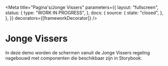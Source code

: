 
<Meta
  title="Pagina's/Jonge Vissers"
  parameters={{
    layout: "fullscreen",
    status: {
      type: "WORK IN PROGRESS",
    },
    docs: {
      source: {
        state: "closed",
      },
    },
  }}
  decorators={[frameworkDecorator]}
/>

# Jonge Vissers

In deze demo worden de schermen vanuit de Jonge Vissers regeling nagebouwd met componenten die beschikbaar zijn in Storybook.

<Canvas>
  <Story name="Controleer uw gegevens">
    <ControleerGegevens />
  </Story>
</Canvas>

<Canvas>
  <Story name="Correspondentie">
    <Correspondentie />
  </Story>
</Canvas>

<Canvas>
  <Story name="Datum">
    <Datum />
  </Story>
</Canvas>

<Canvas>
  <Story name="Project">
    <Project />
  </Story>
</Canvas>

<Canvas>
  <Story name="Kosten">
    <Kosten />
  </Story>
</Canvas>

<Canvas>
  <Story name="Kosten opvoeren">
    <KostenOpvoeren />
  </Story>
</Canvas>

<Canvas>
  <Story name="Bijlagen">
    <Bijlagen />
  </Story>
</Canvas>

<Canvas>
  <Story name="Samenvatting">
    <Samenvatting />
  </Story>
</Canvas>

<Canvas>
  <Story name="Ondertekening">
    <Ondertekening />
  </Story>
</Canvas>

<Canvas>
  <Story name="Bevestiging">
    <Bevestiging />
  </Story>
</Canvas>
